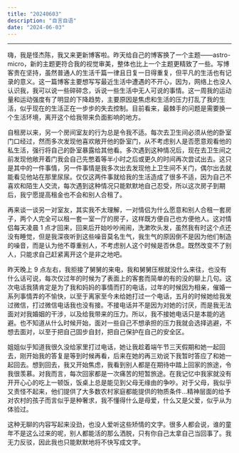 ```yaml
---
title: "20240603"
description: "自言自语"
date: "2024-06-03"
---
```



---

嗨，我是怪杰陈，我又来更新博客啦。昨天给自己的博客换了一个主题——astro-micro，新的主题更符合我的视觉审美，整体也比上一个主题更精致了一些。写博客贵在坚持，虽然普通人的生活千篇一律且日复一日得重复，但平凡的生活也有记录的意义。这一篇博客主要想写写最近生活中遭遇的不开心，因为，网络上也没人认识我，我可以说一些碎碎念，诉说一些生活中无人可说的事情。这一周我的运动量和运动强度有了明显的下降趋势，主要原因是焦虑和生活的压力打乱了我的生活，似乎现在的生活正在一步步的失去控制。目前看来，最棘手的问题是需要换一个生活环境，离开这个给我带来负面影响的地方。

自租房以来，另一个房间室友的行为总是令我不适。每次去卫生间必须从他的卧室门口经过，然而多次发现他喜欢敞开他的卧室门，从不考虑别人是否愿意观看他的私生活，强行将自己的卧室暴露给其他看。多次遇到这种情况后，现在去卫生间之前发现他敞开着门我会自己先憋着等半小时之后或更久的时间再次尝试出去。这只是其中的一件事情，另一件事情是我多次出去发现他上卫生间不关门，偶尔出去就能看见他站在那里尿尿。仅仅这两件事就给我的生活造成了很多不适，因为自己不喜欢和陌生人交流，每次遇到这种情况只能默默地自己忍受，所以这次房子到期后，我宁愿提高租金也不会和别人合租了。

再来谈一谈另一对室友，其实我不太理解，一对情侣为什么愿意和别人合租一套房子，两个人完全可以租一套一室一厅的房子，这样既方便自己也方便他人。这对情侣每天凌晨 1 点才回来，回来后开始吵吵闹闹，洗漱吹头发，虽然我有时这个点还没有睡觉，但是我深夜听到这些噪音莫名生气，我生气的原因倒不是因为他们制造的噪音，而是认为他不尊重别人，不考虑别人这个时候是否休息。既然改变不了别人，只能求自己赶紧离开这个是非之地吧。

昨天晚上 9 点左右，我拒接了舅舅的来电，我和舅舅压根就没什么来往，也没有什么话可说，每次仅过年的时候为了表面上的客套而简单的有的没的聊上几句。这次电话我猜肯定是为了我和妈妈的事情而打的电话，过年的时候因为相亲，催婚一系列事情弄的不愉快，以至于离家至今未给她打过一个电话，五月的时候她给我发过微信，打过微信电话我也没有接。不接电话并不是因为对她的讨厌，而是我无法面对对我婚姻的干涉，以及给我带来的压力。所以，我不接她电话只是本能的逃避。也不知道从什么时候开始，面对一些自己不想承担的压力我就会选择逃避，不想去面对，以至于把自己固步自封，把自己保护在自己的安全区。

姐姐似乎知道我很久没给家里打过电话，她让我趁着端午节三天假期和她一起回去，刚开始我的答复是等到时候再看，后来在她的再三劝说下我暂时答应了和她一起回去。想到回去，我又开始焦虑，我看到别人都是在期待中踏上回家的旅途，令我很羡慕。对我而言，每次回家都是一次痛苦的短暂旅途。在我记忆中我家就没有开开心心的吃上一顿饭，饭桌上总是能见到父母无缘由的争吵。对于父母，我似乎又责怪不起来，他们提供了大多数农村家庭都能提供的物质条件...精神层面的给予对农村的孩子而言似乎是种奢求，我不懂得什么是母爱，什么又是父爱，似乎从为体验过。

这种无聊的内容写起来没劲，也没人爱听这些矫情的文字。很多人都会说，谁的童年不是这么过来的呢，别人都能活的那么洒脱，只有你自己太拿自己当回事了。我无力反驳，因此我也只能默默地将不快写成文字。